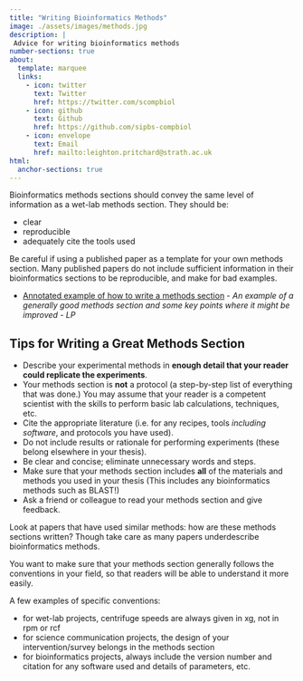 ```yaml
---
title: "Writing Bioinformatics Methods"
image: ./assets/images/methods.jpg
description: |
 Advice for writing bioinformatics methods
number-sections: true
about:
  template: marquee
  links:
    - icon: twitter
      text: Twitter
      href: https://twitter.com/scompbiol
    - icon: github
      text: Github
      href: https://github.com/sipbs-compbiol
    - icon: envelope
      text: Email
      href: mailto:leighton.pritchard@strath.ac.uk
html:
  anchor-sections: true
---
```


::: {.callout-important}
Bioinformatics methods sections should convey the same level of information as a wet-lab methods section. They should be:

- clear
- reproducible
- adequately cite the tools used
:::

::: {.callout-caution}
Be careful if using a published paper as a template for your own methods section. Many published papers do not include sufficient information in their bioinformatics sections to be reproducible, and make for bad examples.
:::

- [Annotated example of how to write a methods section](./assets/docs/methods_example.docx)  - _An example of a generally good methods section and some key points where it might be improved - LP_

## Tips for Writing a Great Methods Section

- Describe your experimental methods in **enough detail that your reader could replicate the experiments**.
- Your methods section is **not** a protocol (a step-by-step list of everything that was done.) You may assume that your reader is a competent scientist with the skills to perform basic lab calculations, techniques, etc.
- Cite the appropriate literature (i.e. for any recipes, tools _including software_, and protocols you have used).
- Do not include results or rationale for performing experiments (these belong elsewhere in your thesis).
- Be clear and concise; eliminate unnecessary words and steps.
- Make sure that your methods section includes **all** of the materials and methods you used in your thesis (This includes any bioinformatics methods such as BLAST!)
- Ask a friend or colleague to read your methods section and give feedback.

::: {.callout-tip}
Look at papers that have used similar methods: how are these methods sections written? Though take care as many papers underdescribe bioinformatics methods.
:::

You want to make sure that your methods section generally follows the conventions in your field, so that readers will be able to understand it more easily.

A few examples of specific conventions:

-   for wet-lab projects, centrifuge speeds are always given in xg, not in rpm or rcf
-   for science communication projects, the design of your intervention/survey belongs in the methods section
-   for bioinformatics projects, always include the version number and citation for any software used and details of parameters, etc.
